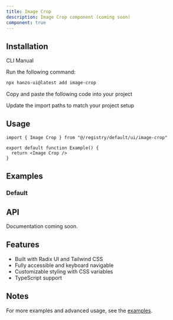 ```yaml
---
title: Image Crop
description: Image Crop component (coming soon)
component: true
---
```


<ComponentPreview name="image-crop-demo" />

## Installation

<Tabs defaultValue="cli">

<TabsList>
  <TabsTrigger value="cli">CLI</TabsTrigger>
  <TabsTrigger value="manual">Manual</TabsTrigger>
</TabsList>

<TabsContent value="cli">

<Steps>

<Step>Run the following command:</Step>

```bash
npx hanzo-ui@latest add image-crop
```

</Steps>

</TabsContent>

<TabsContent value="manual">

<Steps>

<Step>Copy and paste the following code into your project</Step>

<ComponentSource name="image-crop" />

<Step>Update the import paths to match your project setup</Step>

</Steps>

</TabsContent>

</Tabs>

## Usage

```tsx
import { Image Crop } from "@/registry/default/ui/image-crop"

export default function Example() {
  return <Image Crop />
}
```

## Examples

### Default

<ComponentPreview name="image-crop-demo" />

## API

Documentation coming soon.

## Features

- Built with Radix UI and Tailwind CSS
- Fully accessible and keyboard navigable
- Customizable styling with CSS variables
- TypeScript support

## Notes

For more examples and advanced usage, see the [examples](/examples).
